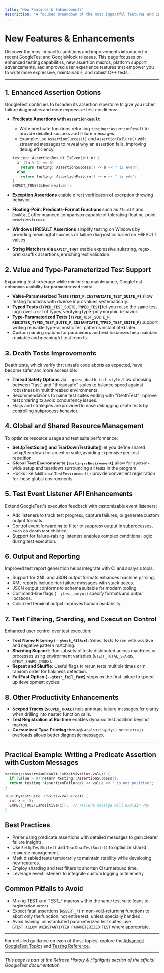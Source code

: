 ```yaml
---
title: "New Features & Enhancements"
description: "A focused breakdown of the most impactful features and improvements introduced in recent releases. Gain insight into extended test capabilities, new assertion options, platform support advancements, and productivity enhancements available in GoogleTest and GoogleMock."
---
```


# New Features & Enhancements

Discover the most impactful additions and improvements introduced in recent GoogleTest and GoogleMock releases. This page focuses on enhanced testing capabilities, new assertion macros, platform support advancements, and improved user experience features that empower you to write more expressive, maintainable, and robust C++ tests.

---

## 1. Enhanced Assertion Options

GoogleTest continues to broaden its assertion repertoire to give you richer failure diagnostics and more expressive test conditions:

- **Predicate Assertions with `AssertionResult`**
  - Write predicate functions returning `testing::AssertionResult` to provide detailed success and failure messages.
  - Example: use `AssertionSuccess()` and `AssertionFailure()` with streamed messages to reveal why an assertion fails, improving debug efficiency.

  ```cpp
  testing::AssertionResult IsEven(int n) {
    if ((n % 2) == 0)
      return testing::AssertionSuccess() << n << " is even";
    else
      return testing::AssertionFailure() << n << " is odd";
  }
  EXPECT_TRUE(IsEven(value));
  ```

- **Exception Assertions** enable direct verification of exception throwing behavior.

- **Floating-Point Predicate-Format Functions** such as `FloatLE` and `DoubleLE` offer nuanced comparison capable of tolerating floating-point precision issues.

- **Windows HRESULT Assertions** simplify testing on Windows by providing meaningful success or failure diagnostics based on HRESULT values.

- **String Matchers via `EXPECT_THAT`** enable expressive substring, regex, prefix/suffix assertions, enriching text validation.

## 2. Value and Type-Parameterized Test Support

Expanding test coverage while minimizing maintenance, GoogleTest enhances usability for parameterized tests:

- **Value-Parameterized Tests (`TEST_P`, `INSTANTIATE_TEST_SUITE_P`)** allow testing functions with diverse input values systematically.
- **Typed Tests (`TYPED_TEST_SUITE`, `TYPED_TEST`)** let you reuse the same test logic over a set of types, verifying type-polymorphic behavior.
- **Type-Parameterized Tests (`TYPED_TEST_SUITE_P`, `REGISTER_TYPED_TEST_SUITE_P`, `INSTANTIATE_TYPED_TEST_SUITE_P`)** support writing reusable type-agnostic test patterns instantiated later.
- Custom naming options for parameters and test instances help maintain readable and meaningful test reports.

## 3. Death Tests Improvements

Death tests, which verify that unsafe code aborts as expected, have become safer and more accessible:

- **Thread Safety Options** via `--gtest_death_test_style` allow choosing between "fast" and "threadsafe" styles to balance speed against robustness in multithreaded environments.
- Recommendations to name test suites ending with "DeathTest" improve test ordering to avoid concurrency issues.
- Flags and strategies are provided to ease debugging death tests by controlling subprocess behavior.

## 4. Global and Shared Resource Management

To optimize resource usage and test suite performance:

- **SetUpTestSuite() and TearDownTestSuite()** let you define shared setup/teardown for an entire suite, avoiding expensive per-test repetition.
- **Global Test Environments (`testing::Environment`)** allow for system-wide setup and teardown surrounding all tests in the program.
- Hooks like `AddGlobalTestEnvironment()` provide convenient registration for these global environments.

## 5. Test Event Listener API Enhancements

Extend GoogleTest's execution feedback with customizable event listeners:

- Add listeners to track test progress, capture failures, or generate custom output formats.
- Control event forwarding to filter or suppress output in subprocesses, such as death test children.
- Support for failure-raising listeners enables complex conditional logic during test execution.

## 6. Output and Reporting

Improved test report generation helps integrate with CI and analysis tools:

- Support for XML and JSON output formats enhances machine parsing.
- XML reports include rich failure messages with stack traces.
- JSON output conforms to schema suitable for modern tooling.
- Command-line flags (`--gtest_output`) specify formats and output locations.
- Colorized terminal output improves human readability.

## 7. Test Filtering, Sharding, and Execution Control

Enhanced user control over test execution:

- **Test Name Filtering (`--gtest_filter`)**: Select tests to run with positive and negative pattern matching.
- **Sharding Support**: Run subsets of tests distributed across machines or processes using environment variables (`GTEST_TOTAL_SHARDS`, `GTEST_SHARD_INDEX`).
- **Repeat and Shuffle**: Useful flags to rerun tests multiple times or in random order for flakiness detection.
- **Fail Fast Option (`--gtest_fail_fast`)** stops on the first failure to speed up development cycles.

## 8. Other Productivity Enhancements

- **Scoped Traces (`SCOPED_TRACE`)** help annotate failure messages for clarity when drilling into nested function calls.
- **Test Registration at Runtime** enables dynamic test addition beyond macros.
- **Customized Type Printing** through `AbslStringify()` or `PrintTo()` overloads allows better diagnostic messages.

---

## Practical Example: Writing a Predicate Assertion with Custom Messages

```cpp
testing::AssertionResult IsPositive(int value) {
  if (value > 0) return testing::AssertionSuccess();
  return testing::AssertionFailure() << value << " is not positive";
}

TEST(MyTestSuite, PositiveValueTest) {
  int x = -5;
  EXPECT_TRUE(IsPositive(x));  // Failure message will explain why.
}
```

## Best Practices

- Prefer using predicate assertions with detailed messages to gain clearer failure insights.
- Use `SetUpTestSuite()` and `TearDownTestSuite()` to optimize shared resource management.
- Mark disabled tests temporarily to maintain stability while developing new features.
- Employ sharding and test filters to shorten CI turnaround time.
- Leverage event listeners to integrate custom logging or telemetry.

## Common Pitfalls to Avoid

- Mixing TEST and TEST_F macros within the same test suite leads to registration errors.
- Expect fatal assertions (`ASSERT_*`) in non-void-returning functions to abort only the function, not entire test, unless specially handled.
- Avoid leaving uninstantiated parameterized test suites; use `GTEST_ALLOW_UNINSTANTIATED_PARAMETERIZED_TEST` where appropriate.

---

For detailed guidance on each of these topics, explore the [Advanced GoogleTest Topics](docs/advanced.md) and [Testing Reference](docs/reference/testing.md).

---

*This page is part of the [Release History & Highlights](https://github.com/google/googletest) section of the official GoogleTest documentation.*